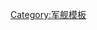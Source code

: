 <noinclude>{{NotMandarin|time=2014-05-17T15:44:38+00:00}}</noinclude>
{{Navbox
| name  = 19世纪和20世纪作战舰只类型
| state = {{{state|autocollapse}}}
| title = 現代[[军舰]]类型
| bodyclass = hlist

| group1 = [[航空母舰]]
| list1 =
* [[超級航空母艦]]
* [[舰队航空母艦]]
* [[护航航空母舰]]
* [[反潛航空母艦]]
* [[輕型航空母艦]]
* [[直升機航空母艦]]
* [[商船航空母艦]]
* [[水上飛機母艦]]
* [[氣球母艦]]
* [[航空甲板巡洋艦]]
* [[戰鬥機彈射船]]
* [[彈射飛機商船]]
* [[航空潛艦]]

| group2 = [[戰艦|铁甲舰与战列舰]]
| list2 =
* [[高速戰艦]]
* [[超無畏艦]]
* [[航空战列艦]]
* [[条约型战列舰]]
* [[装甲舰]]（[[德意志级装甲舰|袖珍戰艦]]）
* [[无畏舰]]
* [[前無畏艦]]
* [[铁甲舰]]
* [[岸防舰]]

| group3 = [[巡洋舰]]
| list3 =
* [[导弹巡洋艦]]
* [[战列巡洋舰]]
* [[航空巡洋艦]]
* [[重巡洋舰]]
* [[輕巡洋艦]]
* [[大巡洋舰]]
* [[舰队巡洋舰]]
* [[小巡洋舰]]
* [[裝甲巡洋艦]]
* [[防護巡洋艦]]
* [[无防護巡洋艦]]
* [[鱼雷巡洋舰]]
* [[布雷巡洋舰]]
* [[武装商船|辅助巡洋舰]]
** [[Q船]]
* [[偽裝巡洋艦]]

| group4 = 驱护舰
| list4 =
* [[驱逐舰]]
* [[導彈驅逐艦]]
* {{le|護衛驅逐艦|Escort destroyer}}
* [[护航驱逐舰]]
* [[護衛艦]]
* [[盖甲板护卫舰]]
* [[巡洋护卫舰]]
* [[巡防艦]]
* [[巡洋巡防舰]]
* [[海防艦]]
* [[通報艦]]
* [[小型风帆战船]]
* {{le|船團救援艦|Convoy rescue ship}}
* [[巡邏艦]]
* [[近岸戰鬥艦|濱海戰鬥艦]]

| group5 = [[潛艇|-{zh-cn:潜艇;zh-hk:潛艇;zh-tw:潛艦;}-]]
| list5 =
* [[攻击型潜艇]]
* [[航空潛艦|航空-{zh-cn:潜艇;zh-hk:潛艇;zh-tw:潛艦;}-]]
* [[弹道导弹潜艇|弹道导弹-{zh-cn:潜艇;zh-hk:潛艇;zh-tw:潛艦;}-]]
* [[巡航导弹潜艇|巡航导弹-{zh-cn:潜艇;zh-hk:潛艇;zh-tw:潛艦;}-]]
* [[U型潜艇]]
* [[微型潛艇]]
* {{tsl|en|Deep-submergence vehicle|深海潛水艇}}
* {{tsl|en|Flying submarine|飛行潛艇}}

| group6 = 快速攻击艇
| list6 =
* [[鱼雷艇]]
* [[导弹快艇]]
* [[魚雷快艇]]（ [[PT艇]]
* [[S艇]] ）
* {{le|MAS型魚雷快艇|MAS (motorboat)|摩托魚雷快艇}}
* {{le|機動炮艇|Motor Gun Boat}}
* {{le|MT炸药摩托艇|MT explosive motorboat}}
* {{le|MTSM机动鱼雷艇|MTSM motor torpedo boat}}
* [[震洋|震洋自殺攻擊艇]]

| group7 = [[巡邏艇]]
| list7 =
* [[巡邏艇]]
* [[獵潛艦]]
* {{le|武裝登船檢查艇|Armed boarding steamer}}
* {{le|遠洋登船檢查艇|Ocean boarding vessel}}
* {{le|武裝快艇|Armed yacht}}
* {{le|武裝拖網船|Naval trawler}}
* {{le|海軍拖網船|Naval drifter}}
* [[巡邏艦]]
* [[鱼雷炮舰]]
* [[河川炮舰|河川炮艇]]
** [[长江炮舰]]
* {{le|蒸氣砲艇|Steam Gun Boat}}
* {{le|港口防禦機動快艇|Harbour Defence Motor Launch}}
* {{le|沿海機動艇|Coastal Motor Boat}}
* {{le|偽裝商船|Q-ship}}
** [[Q船]]
* {{le|機動快艇|Motor Launch}}

| group8 = 水雷艦艇
| list8 =
* {{le|機雷敷設船|Mine planter}}
* [[布雷艇|布雷舰]]
* [[猎扫雷舰]]
** [[扫雷舰]]
** {{le|扫雷驱逐舰|Destroyer minesweeper}}
** [[猎雷舰]]
** [[封锁突破船]]
* {{le|掃海設標艇|Danlayer}}

| group9 = [[两栖战舰]]
| list9 =
* {{le|兩棲貨物運輸艦|Amphibious cargo ship}}
** [[機動登陸平台]]
* {{le|攻擊運輸艦|Attack transport}}
** [[大型中速滾裝船]]
* {{le|步兵登陸艦|Landing ship, infantry}}
* [[中型登陆舰]]
* [[坦克登陸艦|-{zh-cn:坦克登陆舰;zh-hk:坦克登陸艦;zh-tw:戰車登陸艦;}-]]
* [[船塢登陸艦]]
* {{link-en|直升機船塢登陸艦|Landing helicopter dock}}
* [[兩棲突擊艦|-{zh-cn:两栖攻击舰;zh-tw:兩棲突擊艦;zh-hk:兩棲突擊艦;}-]]
* [[直昇機登陸突擊艦]]
* [[登陸艇]]
** {{link-en|機動登陸艇|Motor landing craft}}
** [[機械化登陸艇]]
** [[步兵登陆艇]]
** [[坦克登陸艇]]
** [[气垫登陆艇]]

| group10 = 指揮和支援舰艇
| list10 =
* [[指揮艦]]
* {{le|輔助艦|Auxiliary ship}}
* [[補給艦]]
** [[快速戰鬥支援艦]]
** {{le|戰鬥支援艦|Combat stores ship}}
** {{le|軍需品補給艦|General stores issue ship}}
** {{le|彈藥補給艦|Ammunition ship}}
** [[煤船|燃煤補給船]]
* {{le|倉庫艦|Depot ship}}
** [[驱逐母舰]]
** [[潜艇母舰]]
* [[医疗船]]
* [[起重機船]]
* {{le|通信艦|Dispatch boat}}
* {{le|布網船|Net laying ship}}
* {{le|修理艦|Repair ship}}
* {{le|辅助修理船坞|Auxiliary repair dock}}
* [[訓練船]]
* [[拖船|武裝拖船]]

| group11 = 其它
| list11 =
* [[武库舰]]
* [[浅水重炮舰]]
* [[宿舍船]]
* {{le|警備艦|Guard ship}}
* [[主力艦]]
* [[旗艦]]
* [[撞角|撞击舰]]

}}<noinclude>
{{collapsible option}}
[[Category:军舰模板]]
</noinclude>